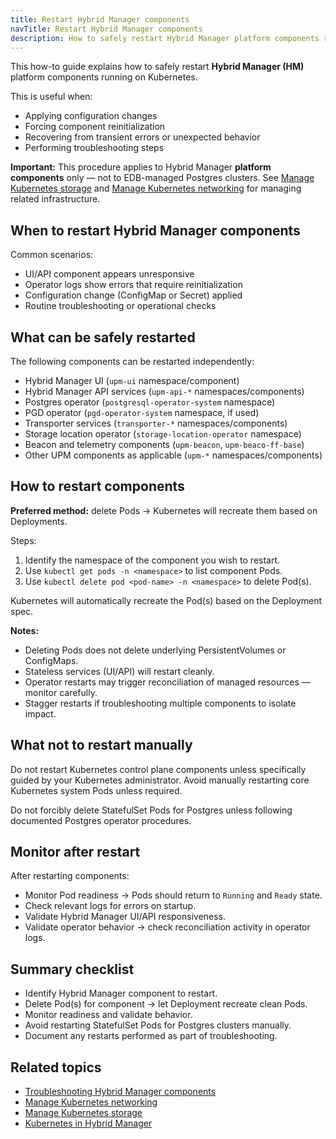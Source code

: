 ```yaml
---
title: Restart Hybrid Manager components
navTitle: Restart Hybrid Manager components
description: How to safely restart Hybrid Manager platform components running on Kubernetes.
---
```


This how-to guide explains how to safely restart **Hybrid Manager (HM)** platform components running on Kubernetes.

This is useful when:

-   Applying configuration changes
-   Forcing component reinitialization
-   Recovering from transient errors or unexpected behavior
-   Performing troubleshooting steps

**Important:** This procedure applies to Hybrid Manager **platform components** only — not to EDB-managed Postgres clusters.
See [Manage Kubernetes storage](/portal/kubernetes/learn/how-to/manage-kubernetes-storage) and [Manage Kubernetes networking](/portal/kubernetes/learn/how-to/manage-kubernetes-networking) for managing related infrastructure.

## When to restart Hybrid Manager components

Common scenarios:

-   UI/API component appears unresponsive
-   Operator logs show errors that require reinitialization
-   Configuration change (ConfigMap or Secret) applied
-   Routine troubleshooting or operational checks

## What can be safely restarted

The following components can be restarted independently:

-   Hybrid Manager UI (`upm-ui` namespace/component)
-   Hybrid Manager API services (`upm-api-*` namespaces/components)
-   Postgres operator (`postgresql-operator-system` namespace)
-   PGD operator (`pgd-operator-system` namespace, if used)
-   Transporter services (`transporter-*` namespaces/components)
-   Storage location operator (`storage-location-operator` namespace)
-   Beacon and telemetry components (`upm-beacon`, `upm-beaco-ff-base`)
-   Other UPM components as applicable (`upm-*` namespaces/components)

## How to restart components

**Preferred method:** delete Pods → Kubernetes will recreate them based on Deployments.

Steps:

1.  Identify the namespace of the component you wish to restart.
2.  Use `kubectl get pods -n <namespace>` to list component Pods.
3.  Use `kubectl delete pod <pod-name> -n <namespace>` to delete Pod(s).

Kubernetes will automatically recreate the Pod(s) based on the Deployment spec.

**Notes:**

-   Deleting Pods does not delete underlying PersistentVolumes or ConfigMaps.
-   Stateless services (UI/API) will restart cleanly.
-   Operator restarts may trigger reconciliation of managed resources — monitor carefully.
-   Stagger restarts if troubleshooting multiple components to isolate impact.

## What not to restart manually

Do not restart Kubernetes control plane components unless specifically guided by your Kubernetes administrator.
Avoid manually restarting core Kubernetes system Pods unless required.

Do not forcibly delete StatefulSet Pods for Postgres unless following documented Postgres operator procedures.

## Monitor after restart

After restarting components:

-   Monitor Pod readiness → Pods should return to `Running` and `Ready` state.
-   Check relevant logs for errors on startup.
-   Validate Hybrid Manager UI/API responsiveness.
-   Validate operator behavior → check reconciliation activity in operator logs.

## Summary checklist

-   Identify Hybrid Manager component to restart.
-   Delete Pod(s) for component → let Deployment recreate clean Pods.
-   Monitor readiness and validate behavior.
-   Avoid restarting StatefulSet Pods for Postgres clusters manually.
-   Document any restarts performed as part of troubleshooting.

## Related topics

- [Troubleshooting Hybrid Manager components](./troubleshoot-hybrid-manager-components)
- [Manage Kubernetes networking](/portal/kubernetes/learn/how-to/manage-kubernetes-networking)
- [Manage Kubernetes storage](/portal/kubernetes/learn/how-to/manage-kubernetes-storage)
- [Kubernetes in Hybrid Manager](/portal/kubernetes/learn/explained/hybrid-manager/hybrid-manager/k8s-in-hybrid-manager)
